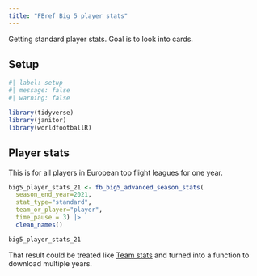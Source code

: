 ```yaml
---
title: "FBref Big 5 player stats"
---
```


Getting standard player stats. Goal is to look into cards.

## Setup

```r
#| label: setup
#| message: false
#| warning: false

library(tidyverse)
library(janitor)
library(worldfootballR)
```


## Player stats

This is for all players in European top flight leagues for one year.

```r
big5_player_stats_21 <- fb_big5_advanced_season_stats(
  season_end_year=2021,
  stat_type="standard",
  team_or_player="player",
  time_pause = 3) |>
  clean_names()
```

```r
big5_player_stats_21
```

That result could be treated like [Team stats](worldfootballr-fbref-teamstats.qmd) and turned into a function to download multiple years.

